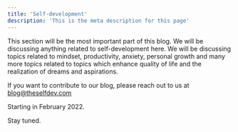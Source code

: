 ```yaml
---
title: 'Self-development'
description: 'This is the meta description for this page'
---
```


This section will be the most important part of this blog. We will be discussing anything related to self-development here. We will be discussing
topics related to mindset, productivity, anxiety, personal growth and many more topics related to topics which enhance quality of life and the realization of dreams and aspirations.

If you want to contribute to our blog, please reach out to us at blog@theselfdev.com

Starting in February 2022.

Stay tuned.

